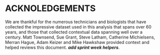 #  ACKNOLEDGEMENTS    

We are thankful for the numerous technicians and biologists that have collected the impressive dataset used in this analysis that spans over 60 years, and those that collected contextual data spanning well over a century. 
Matt Townsend, Sue Grant, Steve Latham, Catherine Michielsens, Merran Hague, Adam Keizer and Mike Hawkshaw provided context and helped reviews this document.
***add sprint week helpers***. 
